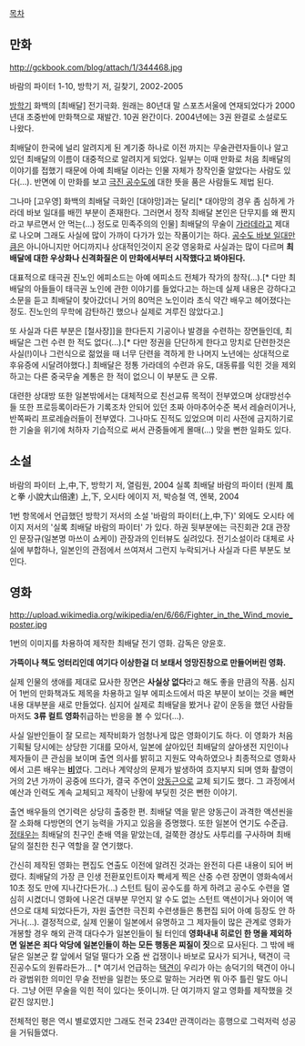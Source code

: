 [[목차]]
== 만화 ==
http://gckbook.com/blog/attach/1/344468.jpg

바람의 파이터 1-10, 방학기 저, 길찾기, 2002-2005

[[방학기]] 화백의 [최배달] 전기극화. 원래는 80년대 말 스포츠서울에 연재되었다가 2000년대 초중반에 만화책으로 재발간. 10권 완간이다. 2004년에는 3권 완결로 소설로도 나왔다. 

최배달이 한국에 널리 알려지게 된 계기중 하나로 이전 까지는 무술관련자들이나 알고 있던 최배달의 이름이 대중적으로 알려지게 되었다. 일부는 이때 만화로 처음 최배달의 이야기를 접했기 때문에 아예 최배달 이라는 인물 자체가 창작인줄 알았다는 사람도 있다(...). 반면에 이 만화를 보고 [[극진 공수도]]에 대한 뜻을 품은 사람들도 제법 된다.

그나마 [고우영] 화백의 최배달 극화인 [대야망]과는 달리[* 대야망의 경우 좀 심하게 가라데 바보 일대를 배낀 부분이 존재한다. 그러면서 정작 최배달 본인은 단무지를 왜 짠지라고 부르면서 안 먹는(...) 정도로 민족주의의 인물] 최배달의 무술이 [[가라데]]라고 제대로 나오며 그래도 사실에 많이 가까이 다가가 있는 작품이기는 하다. [[공수도 바보 일대]]만큼은 아니아니지만 어디까지나 상대적인것이지 온갖 영웅화로 사실과는 많이 다르며 '''최배달에 대한 우상화나 신격화질은  이 만화에서부터 시작했다고 봐야된다.''' 

대표적으로 태극권 진노인 에피소드는 아예 에피소드 전체가 작가의 창작(...).[* 다만 최배달의 아들들이 태극권 노인에 관한 이야기를 들었다고는 하는데 실제 내용은 강하다고 소문을 듣고 최배달이 찾아갔더니 거의 80먹은 노인이라 초식 약간 배우고 헤어졌다는 정도. 진노인의 무학에 감탄하긴 했으나 실제로 겨루진 않았다고.]

또 사실과 다른 부분은 [철사장]]을 한다든지 기공이나 발경을 수련하는 장면들인데, 최배달은 그런 수련 한 적도 없다(...).[* 다만 정권을 단단하게 한다고 망치로 단련한것은 사실(!)이나 그런식으로 젊었을 때 너무 단련을 격하게 한 나머지 노년에는 상대적으로 후유증에 시달려야했다.] 최배달은 정통 가라데의 수련과 유도, 대동류를 익힌 것을 제외하고는 다른 중국무술 계통은 한 적이 없으니 이 부분도 큰 오류.

대련한 상대방 또한 일본밖에서는 대체적으로 친선교류 목적이 전부였으며 상대방선수들 또한 프로등록이라든가 기록조차 안되어 있던 초짜 아마추어수준 복서 레슬러이거나, 반쪽짜리 프로레슬러들이 전부였다. 그나마도 진적도 있었으며 미리 사전에 금지하기로 한 기술을 위기에 처하자 기습적으로 써서 관중들에게 몰매(...) 맞을 뻔한 일화도 있다.

== 소설 ==
바람의 파이터 上,中,下, 방학기 저, 열림원, 2004
실록 최배달 바람의 파이터 (원제 風と拳 小說大山倍達) 上,下, 오시타 에이지 저, 박승철 역, 엔북, 2004

1번 항목에서 언급했던 방학기 저서의 소설 '바람의 파이터(上,中,下)' 외에도 오시타 에이지 저서의 '실록 최배달 바람의 파이터' 가 있다. 하권 뒷부분에는 극진회관 2대 관장인 문장규(일본명 마쓰이 쇼케이) 관장과의 인터뷰도 실려있다. 전기소설이라 대체로 사실에 부합하나, 일본인의 관점에서 쓰여져서 그런지 누락되거나 사실과 다른 부분도 보인다. 

== 영화 ==
http://upload.wikimedia.org/wikipedia/en/6/66/Fighter_in_the_Wind_movie_poster.jpg

1번의 이미지를 차용하여 제작한 최배달 전기 영화. 감독은 양윤호.

'''가뜩이나 책도 엉터리인데 여기다 이상한걸 더 보태서 엉망진창으로 만들어버린 영화.'''

실제 인물의 생애를 제대로 묘사한 장면은 '''사실상 없다'''라고 해도 좋을 만큼의 작품. 심지어 1번의 만화책과도 제목을 차용하고 일부 에피소드에서 따온 부분이 보이는 것을 빼면 내용 대부분을 새로 만들었다. 심지어 실제로 최배달을 봤거나 같이 운동을 했던 사람들 마저도 '''3류 컬트 영화'''취급하는 반응을 볼 수 있다(...).

사실 일반인들이 잘 모르는 제작비화가 엄청나게 많은 영화이기도 하다. 이 영화가 처음 기획될 당시에는 상당한 기대를 모아서, 일본에 살아있던 최배달의 살아생전 지인이나 제자들이 큰 관심을 보이며 출연 의사를 밝히고 지원도 약속하였으나 최종적으로 영화사에서 고른 배우는 '''[[비]]'''였다. 그러나 계약상의 문제가 발생하여 흐지부지 되며 영화 촬영이 거의 2년 가까이 공중에 뜨다가, 결국 주연이 [[양동근]]으로 교체 되기도 했다. 그 과정에서 예산과 인력도 계속 교체되고 제작이 난황에 부딪힌 것은 뻔한 이야기. 

출연 배우들의 연기력은 상당히 출중한 편. 최배달 역을 맡은 양동근이 과격한 액션씬을 잘 소화해 다방면의 연기 능력을 가지고 있음을 증명했다. 또한 일본어 연기도 수준급. [[정태우]]는 최배달의 친구인 춘배 역을 맡았는데, 걸쭉한 경상도 사투리를 구사하며 최배달의 절친한 친구 역할을 잘 연기했다.

간신히 제작된 영화는 편집도 연출도 이전에 알려진 것과는 완전히 다른 내용이 되어 버렸다. 최배달의 가장 큰 인생 전환포인트이자 빡세게 찍은 산중 수련 장면이 영화속에서 10초 정도 만에 지나간다든가(...) 스턴트 팀이 공수도를 하게 하려고 공수도 수련을 열심히 시켰더니 영화에 나온건 대부분 무언지 알 수도 없는 스턴트 액션이거나 와이어 액션으로 대체 되었다든가, 자원 출연한 극진회 수련생들은 통편집 되어 아예 등장도 안 하거나(...). 결정적으로, 실제 인물이 일본에서 유명하고 그 제자들이 많은 관계로 영화가 개봉할 경우 해외 관객 대다수가 일본인들이 될 터인데 '''영화내내 히로인 한 명을 제외하면 일본은 죄다 악당에 일본인들이 하는 모든 행동은 찌질이 짓'''으로 묘사된다. 
그 밖에 배달은 일본군 칼 앞에서 덜덜 떨다가 오줌 싼 겁쟁이나 바보로 묘사가 되거나, 택견이 극진공수도의 원류라든가... [* 여기서 언급하는 [[택견]]이 우리가 아는 송덕기의 택견이 아니라 광범위한 의미인 무술 전반을 일컫는 뜻으로 말하는 거라면 뭐 아주 틀린 말도 아니다. 그냥 어떤 무술을 익힌 적이 있다는 뜻이니까. 단 여기까지 알고 영화를 제작했을 것 같진 않지만.]

전체적인 평은 역시 별로였지만 그래도 전국 234만 관객이라는 흥행으로 그럭저럭 성공을 거둬들였다. 
